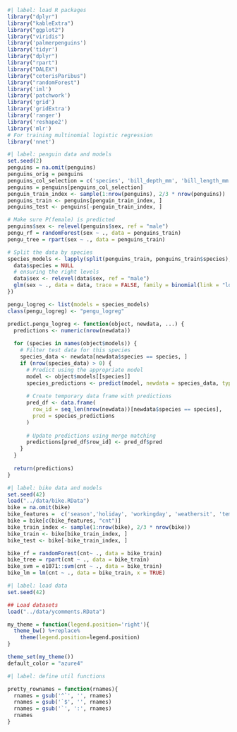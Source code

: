```r
#| label: load R packages
library("dplyr")
library("kableExtra")
library("ggplot2")
library("viridis")
library('palmerpenguins')
library('tidyr')
library("dplyr")
library("rpart")
library("DALEX")
library("ceterisParibus")
library("randomForest")
library('iml')
library('patchwork')
library('grid')
library('gridExtra')
library('ranger')
library('reshape2')
library('mlr')
# For training multinomial logistic regression
library('nnet')
```

```r
#| label: penguin data and models
set.seed(2)
penguins = na.omit(penguins)
penguins_orig = penguins
penguins_col_selection = c('species', 'bill_depth_mm', 'bill_length_mm', 'flipper_length_mm', 'sex', 'body_mass_g') 
penguins = penguins[penguins_col_selection] 
penguin_train_index <- sample(1:nrow(penguins), 2/3 * nrow(penguins))
penguins_train <- penguins[penguin_train_index, ]
penguins_test <- penguins[-penguin_train_index, ]

# Make sure P(female) is predicted
penguins$sex <- relevel(penguins$sex, ref = "male")
pengu_rf = randomForest(sex ~ ., data = penguins_train)
pengu_tree = rpart(sex ~ ., data = penguins_train)

# Split the data by species
species_models <- lapply(split(penguins_train, penguins_train$species), function(data) {
  data$species = NULL
  # ensuring the right levels
  data$sex <- relevel(data$sex, ref = "male")
  glm(sex ~ ., data = data, trace = FALSE, family = binomial(link = "logit"))
})

pengu_logreg <- list(models = species_models)
class(pengu_logreg) <- "pengu_logreg"

predict.pengu_logreg <- function(object, newdata, ...) {
  predictions <- numeric(nrow(newdata))
  
  for (species in names(object$models)) {
    # Filter test data for this species
    species_data <- newdata[newdata$species == species, ]
    if (nrow(species_data) > 0) {
      # Predict using the appropriate model
      model <- object$models[[species]]
      species_predictions <- predict(model, newdata = species_data, type = "response", ...)
      
      # Create temporary data frame with predictions
      pred_df <- data.frame(
        row_id = seq_len(nrow(newdata))[newdata$species == species],
        pred = species_predictions
      )
      
      # Update predictions using merge matching
      predictions[pred_df$row_id] <- pred_df$pred
    }
  }
  
  return(predictions)
}

```



```r
#| label: bike data and models
set.seed(42)
load("../data/bike.RData")
bike = na.omit(bike)
bike_features =  c('season','holiday', 'workingday', 'weathersit', 'temp', 'hum', 'windspeed',  "count_2days_before")
bike = bike[c(bike_features, "cnt")]
bike_train_index <- sample(1:nrow(bike), 2/3 * nrow(bike))
bike_train <- bike[bike_train_index, ]
bike_test <- bike[-bike_train_index, ]

bike_rf = randomForest(cnt~ ., data = bike_train)
bike_tree = rpart(cnt ~ ., data = bike_train)
bike_svm = e1071::svm(cnt ~ ., data = bike_train)
bike_lm = lm(cnt ~ ., data = bike_train, x = TRUE)
```


```r
#| label: load data
set.seed(42)

## Load datasets
load("../data/ycomments.RData")
```

```r
my_theme = function(legend.position='right'){
  theme_bw() %+replace%
    theme(legend.position=legend.position)
}

theme_set(my_theme())
default_color = "azure4"
```


```r
#| label: define util functions

pretty_rownames = function(rnames){
  rnames = gsub('^`', '', rnames)
  rnames = gsub('`$', '', rnames)
  rnames = gsub('`', ':', rnames)
  rnames
}

```

